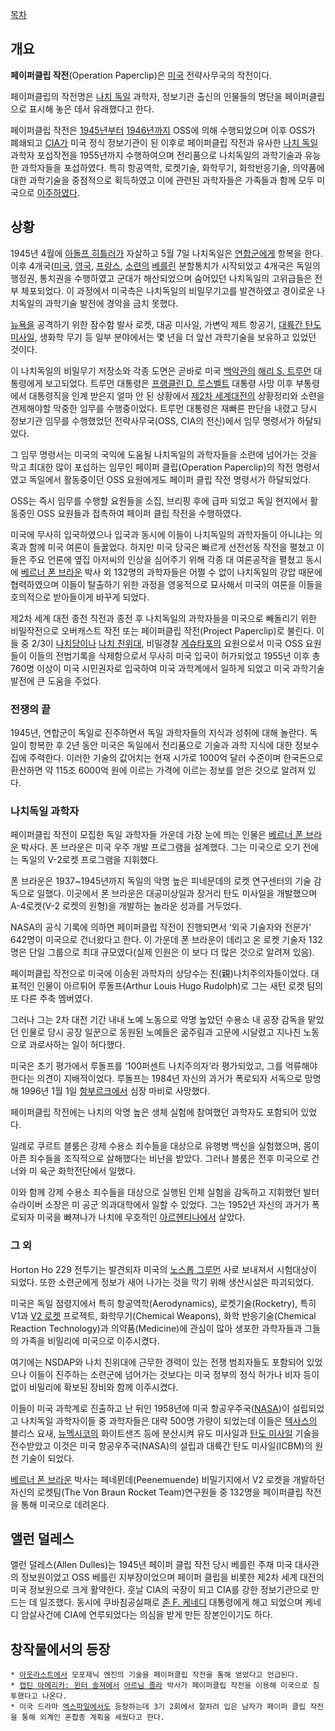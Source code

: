 [[목차]]

== 개요 ==
'''페이퍼클립 작전'''(Operation Paperclip)은 [[미국]] 전략사무국의 작전이다.

페이퍼클립의 작전명은 [[나치 독일]] 과학자, 정보기관 출신의 인물들의 명단을 페이퍼클립으로 표시해 놓은 데서 유래했다고 한다.

페이퍼클립 작전은 [[1945년]]부터 [[1946년]]까지 OSS에 의해 수행되었으며 이후 OSS가 폐쇄되고 [[CIA]]가 미국 정식 정보기관이 된 이후로 페이퍼클립 작전과 유사한 [[나치 독일]] 과학자 포섭작전을 1955년까지 수행하여으며 전리품으로 나치독일의 과학기술과 유능한 과학자들을 포섭하였다. 특히 항공역학, 로켓기술, 화학무기, 화학반응기술, 의약품에 대한 과학기술을 중점적으로 획득하였고 이에 관련된 과학자들은 가족들과 함께 모두 미국으로 [[이주]]하였다. 

== 상황 ==
1945년 4월에 [[아돌프 히틀러]]가 자살하고 5월 7일 나치독일은 [[연합군]]에게 항복을 한다. 이후 4개국([[미국]], [[영국]], [[프랑스]], [[소련]]의 [[베를린]] 분할통치가 시작되었고 4개국은 독일의 행정권, 통치권을 수행하였고 군대가 해산되었으며 숨어있던 나치독일의 고위급들은 전부 체포되었다. 이 과정에서 미국측은 나치독일의 비밀무기고를 발견하였고 경이로운 나치독일의 과학기술 발전에 경악을 금치 못했다. 

[[뉴욕]]을 공격하기 위한 잠수함 발사 로켓, 대공 미사일, 가변익 제트 항공기, [[대륙간 탄도 미사일]], 생화학 무기 등 일부 분야에서는 몇 년을 더 앞선 과학기술을 보유하고 있었던 것이다.

이 나치독일의 비밀무기 저장소와 각종 도면은 곧바로 미국 [[백악관]]의 [[해리 S. 트루먼]] 대통령에게 보고되었다. 트루먼 대통령은 [[프랭클린 D. 루스벨트]] 대통령 사망 이후 부통령에서 대통령직을 인계 받은지 얼마 안 된 상황에서 [[제2차 세계대전]]의 상황정리와 소련을 견제해야할 막중한 임무를 수행중이었다. 트루먼 대통령은 재빠른 판단을 내렸고 당시 정보기관 임무를 수행했었던 전략사무국(OSS, CIA의 전신)에서 임무 명령서가 하달되었다.

그 임무 명령서는 미국의 국익에 도움될 나치독일의 과학자들을 소련에 넘어가는 것을 막고 최대한 많이 포섭하는 임무인 페이퍼 클립(Operation Paperclip)의 작전 명령서였고 독일에서 활동중이던 OSS 요원에게도 페이퍼 클립 작전 명령서가 하달되었다.

OSS는 즉시 임무를 수행할 요원들을 소집, 브리핑 후에 급파 되었고 독일 현지에서 활동중인 OSS 요원들과 접촉하여 페이퍼 클립 작전을 수행하였다.

미국에 무사히 입국하였으나 입국과 동시에 이들이 나치독일의 과학자들이 아니냐는 의혹과 함께 미국 여론이 들꿇었다. 하지만 미국 당국은 빠르게 선전선동 작전을 펼쳤고 이들은 주요 언론에 옆집 아저씨의 인상을 심어주기 위해 각종 대 여론공작을 펼쳤고 동시에 [[베르너 폰 브라운]] 박사 외 132명의 과학자들은 어쩔 수 없이 나치독일의 강압 때문에 협력하였으며 이들이 탈출하기 위한 과정을 영웅적으로 묘사해서 미국의 여론을 이들을 호의적으로 받아들이게 바꾸게 되었다.

제2차 세계 대전 종전 직전과 종전 후 나치독일의 과학자들을 미국으로 빼돌리기 위한 비밀작전으로 오버캐스트 작전 또는 페이퍼클립 작전(Project Paperclip)로 불린다. 이들 중 2/3이 [[나치당]]이나 [[나치 친위대]], 비밀경찰 [[게슈타포]]의 요원으로서 미국 OSS 요원들이 이들의 전범기록을 삭제함으로서 무사히 미국 입국이 허가되었고 1955년 이후 총 760명 이상이 미국 시민권자로 입국하여 미국 과학계에서 일하게 되었고 미국 과학기술 발전에 큰 도움을 주었다.

=== 전쟁의 끝 ===
1945년, 연합군이 독일로 진주하면서 독일 과학자들의 지식과 성취에 대해 놀란다. 독일이 항복한 후 2년 동안 미국은 독일에서 전리품으로 기술과 과학 지식에 대한 정보수집에 주력한다. 이러한 기술의 값어치는 현재 시가로 1000억 달러 수준이며 한국돈으로 환산하면 약 115조 6000억 원에 이르는 가격에 이르는 정보를 얻은 것으로 알려져 있다.

=== 나치독일 과학자 ===
페이퍼클립 작전이 모집한 독일 과학자들 가운데 가장 눈에 띄는 인물은 [[베르너 폰 브라운]] 박사다. 폰 브라운은 미국 우주 개발 프로그램을 설계했다. 그는 미국으로 오기 전에는 독일의 V-2로켓 프로그램을 지휘했다. 

폰 브라운은 1937~1945년까지 독일의 악명 높은 피네문데의 로켓 연구센터의 기술 감독으로 일했다. 이곳에서 폰 브라운은 대공미상일과 장거리 탄도 미사일을 개발했으며 A-4로켓(V-2 로켓의 원형)을 개발하는 놀라운 성과를 거두었다.

NASA의 공식 기록에 의하면 페이퍼클립 작전이 진행되면서 ‘외국 기술자와 전문가’ 642명이 미국으로 건너왔다고 한다. 이 가운데 폰 브라운이 데리고 온 로켓 기술자 132명은 단일 그룹으로 최대 규모였다(실제 인원은 이 보다 더 많은 것으로 알려져 있음). 

페이퍼클립 작전으로 미국에 이송된 과학자의 상당수는 친(親)나치주의자들이었다. 대표적인 인물이 아르튀어 루돌프(Arthur Louis Hugo Rudolph)로 그는 새턴 로켓 팀의 또 다른 주축 멤버였다. 

그러나 그는 2차 대전 기간 내내 노예 노동으로 악명 높았던 수용소 내 공장 감독을 맡았던 인물로 당시 공장 일꾼으로 동원된 노예들은 굶주림과 고문에 시달렸고 지나친 노동으로 과로사하는 일이 허다했다. 

미국은 초기 평가에서 루돌프를 ‘100퍼센트 나치주의자’라 평가되었고, 그를 억류해야 한다는 의견이 지배적이었다. 루돌프는 1984년 자신의 과거가 폭로되자 서독으로 망명해 1996년 1월 1일 [[함부르크]]에서 심장 마비로 사망했다. 

페이퍼클립 작전에는 나치의 악명 높은 생체 실험에 참여했던 과학자도 포함되어 있었다. 

일례로 쿠르트 블룸은 강제 수용소 죄수들을 대상으로 유행병 백신을 실험했으며, 몸이 아픈 죄수들을 조직적으로 살해했다는 비난을 받았다. 그러나 블룸은 전후 미국으로 건너와 미 육군 화학전단에서 일했다. 

이와 함께 강제 수용소 죄수들을 대상으로 실행된 인체 실험을 감독하고 지휘했던 발터 슈라이버 소장은 미 공군 의과대학에서 일할 수 있었다. 그는 1952년 자신의 과거가 폭로되자 미국을 빠져나가 나치에 우호적인 [[아르헨티나]]에서 살았다. 

=== 그 외 ===
Horton Ho 229 전투기는 발견되자 미국의 [[노스롭 그루먼]] 사로 보내져서 시험대상이 되었다. 또한 소련군에게 정보가 새어 나가는 것을 막기 위해 생산시설은 파괴되었다.

미국은 독일 점령지에서 특히 항공역학(Aerodynamics), 로켓기술(Rocketry), 특히 V1과 [[V2 로켓]] 프로젝트, 화학무기(Chemical Weapons), 화학 반응기술(Chemical Reaction Technology)과 의약품(Medicine)에 관심이 많아 생포한 과학자들과 그들의 가족을 비밀리에 미국으로 이주시켰다.

여기에는 NSDAP와 나치 친위대에 근무한 경력이 있는 전쟁 범죄자들도 포함되어 있었으나 이들이 진주하는 소련군에 넘어가는 것보다는 미국 정부의 정식 허가나 비자 등이 없이 비밀리에 확보된 장비와 함께 이주시켰다.

이들이 미국 과학계로 진출하고 난 뒤인 1958년에 미국 항공우주국([[NASA]])이 설립되었고 나치독일 과학자이들 중 과학자들은 대략 500명 가량이 되었는데 이들은 [[텍사스]]의 블리스 요새, [[뉴멕시코]]의 화이트샌즈 등에 분산시켜 유도 미사일과 [[탄도 미사일]] 기술을 전수받았고 이것은 미국 항공우주국(NASA)의 설립과 대륙간 탄도 미사일(ICBM)의 원천 기술이 되었다.

[[베르너 폰 브라운]] 박사는 페네뮌데(Peenemuende) 비밀기지에서 V2 로켓을 개발하던 자신의 로켓팀(The Von Braun Rocket Team)연구원들 중 132명을 페이퍼클립 작전을 통해 미국으로 데려온다.

== 앨런 덜레스 ==
앨런 덜레스(Allen Dulles)는 1945년 페이퍼 클립 작전 당시 베를린 주재 미국 대사관의 정보원이었고 OSS 베를린 지부장이었으며 페이퍼 클립을 비롯한 제2차 세계 대전의 미국 정보원으로 크게 활약한다. 훗날 CIA의 국장이 되고 CIA를 강한 정보기관으로 만드는 데 일조했다. 동시에 쿠바침공실패로 [[존 F. 케네디]] 대통령에게 해고 되었으며 케네디 암살사건에 CIA에 연루되었다는 의심을 받게 만든 장본인이기도 하다.

== 창작물에서의 등장 ==
 * [[아웃라스트]]에서 모포제닉 엔진의 기술을 페이퍼클립 작전을 통해 얻었다고 언급된다.
 * [[캡틴 아메리카: 윈터 솔져]]에서 [[아르님 졸라]] 박사가 페이퍼클립 작전을 이용해 미국으로 침투했다고 나온다.
 * 미국 드라마 [[엑스파일]]에서도 등장하는데 3기 2회에서 잘차려 입은 남자가 페이퍼 클립 작전을 통해 외계인 혼합종 계획을 세웠다고 한다.
